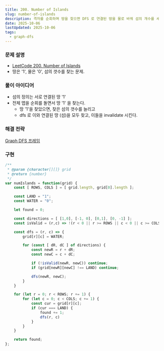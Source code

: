 ```yaml
---
title: 200. Number of Islands
slug: number-of-islands
description: 격자를 순회하며 땅을 찾으면 DFS 로 연결된 땅을 물로 바꿔 섬의 개수를 세는 방법 정리
date: 2025-10-06
lastUpdated: 2025-10-06
tags:
  - graph-dfs
---
```


### 문제 설명
* [LeetCode 200. Number of Islands](https://leetcode.com/problems/number-of-islands/)
* 땅은 '1', 물은 '0', 섬의 갯수를 찾는 문제.

### 풀이 아이디어
* 섬의 정의는 서로 연결된 땅 '1'
* 전체 맵을 순회를 돌면서 땅 '1' 을 찾는다.
    * 땅 '1'을 찾았으면, 찾은 섬의 갯수를 늘리고
    * dfs 로 이와 연결된 땅 (섬)을 모두 찾고, 이들을 invalidate 시킨다.

### 해결 전략
[Graph DFS 프레임](../../frame/graph-dfs/)

### 구현
```typescript
/**
 * @param {character[][]} grid
 * @return {number}
 */
var numIslands = function(grid) {
    const [ ROWS, COLS ] = [ grid.length, grid[0].length ];

    const LAND = "1";
    const WATER = "0";

    let found = 0;

    const directions = [ [1,0], [-1, 0], [0,1], [0, -1] ];
    const isValid = (r,c) => !(r < 0 || r >= ROWS || c < 0 || c >= COLS);

    const dfs = (r, c) => {
        grid[r][c] = WATER;

        for (const [ dR, dC ] of directions) {
            const newR = r + dR;
            const newC = c + dC;

            if (!isValid(newR, newC)) continue;
            if (grid[newR][newC] !== LAND) continue;

            dfs(newR, newC);
        }
    }

    for (let r = 0; r < ROWS; r += 1) {
        for (let c = 0; c < COLS; c += 1) {
            const cur = grid[r][c];
            if (cur === LAND) {
                found += 1;
                dfs(r, c)
            }
        }
    }

    return found;
};
```
